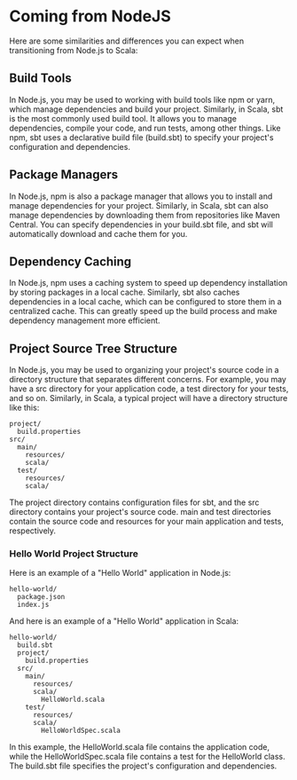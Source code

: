 # Coming from NodeJS

Here are some similarities and differences you can expect when transitioning
from Node.js to Scala:

## Build Tools

In Node.js, you may be used to working with build tools like npm or yarn, which
manage dependencies and build your project. Similarly, in Scala, sbt is the most
commonly used build tool. It allows you to manage dependencies, compile your
code, and run tests, among other things. Like npm, sbt uses a declarative build
file (build.sbt) to specify your project's configuration and dependencies.

## Package Managers

In Node.js, npm is also a package manager that allows you to install and manage
dependencies for your project. Similarly, in Scala, sbt can also manage
dependencies by downloading them from repositories like Maven Central. You can
specify dependencies in your build.sbt file, and sbt will automatically download
and cache them for you.

## Dependency Caching

In Node.js, npm uses a caching system to speed up dependency installation by
storing packages in a local cache. Similarly, sbt also caches dependencies in a
local cache, which can be configured to store them in a centralized cache. This
can greatly speed up the build process and make dependency management more
efficient.

## Project Source Tree Structure

In Node.js, you may be used to organizing your project's source code in a
directory structure that separates different concerns. For example, you may have
a src directory for your application code, a test directory for your tests, and
so on. Similarly, in Scala, a typical project will have a directory structure
like this:

```
project/
  build.properties
src/
  main/
    resources/
    scala/
  test/
    resources/
    scala/
```

The project directory contains configuration files for sbt, and the src
directory contains your project's source code. main and test directories contain
the source code and resources for your main application and tests, respectively.

### Hello World Project Structure

Here is an example of a "Hello World" application in Node.js:

```
hello-world/
  package.json
  index.js
```

And here is an example of a "Hello World" application in Scala:

```
hello-world/
  build.sbt
  project/
    build.properties
  src/
    main/
      resources/
      scala/
        HelloWorld.scala
    test/
      resources/
      scala/
        HelloWorldSpec.scala
```

In this example, the HelloWorld.scala file contains the application code, while
the HelloWorldSpec.scala file contains a test for the HelloWorld class. The
build.sbt file specifies the project's configuration and dependencies.
